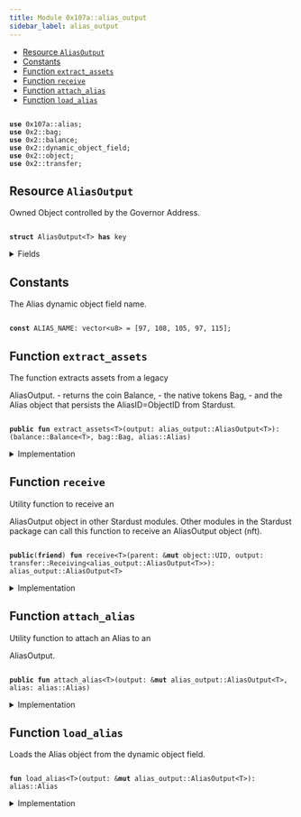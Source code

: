 ```yaml
---
title: Module 0x107a::alias_output
sidebar_label: alias_output
---
```


<Link id="0x107a_alias_output"/>


-  [Resource `AliasOutput`](#0x107a_alias_output_AliasOutput)
-  [Constants](#@Constants_0)
-  [Function `extract_assets`](#0x107a_alias_output_extract_assets)
-  [Function `receive`](#0x107a_alias_output_receive)
-  [Function `attach_alias`](#0x107a_alias_output_attach_alias)
-  [Function `load_alias`](#0x107a_alias_output_load_alias)


<pre><code>
<b>use</b> <Link to="alias#0x107a_alias">0x107a::alias</Link>;
<b>use</b> <Link to="../iota-framework/bag#0x2_bag">0x2::bag</Link>;
<b>use</b> <Link to="../iota-framework/balance#0x2_balance">0x2::balance</Link>;
<b>use</b> <Link to="../iota-framework/dynamic_object_field#0x2_dynamic_object_field">0x2::dynamic_object_field</Link>;
<b>use</b> <Link to="../iota-framework/object#0x2_object">0x2::object</Link>;
<b>use</b> <Link to="../iota-framework/transfer#0x2_transfer">0x2::transfer</Link>;
</code></pre>



<Link id="0x107a_alias_output_AliasOutput"></Link>

## Resource `AliasOutput`

Owned Object controlled by the Governor Address.


<pre><code>
<b>struct</b> <Link to="alias_output#0x107a_alias_output_AliasOutput">AliasOutput</Link>&lt;T&gt; <b>has</b> key
</code></pre>



<details>
<summary>Fields</summary>


<dl>
<dt>

id: <Link to="../iota-framework/object#0x2_object_UID">object::UID</Link>
</dt>
<dd>
 This is a "random" UID, not the AliasID from Stardust.
</dd>
<dt>

<Link to="../iota-framework/balance#0x2_balance">balance</Link>: <Link to="../iota-framework/balance#0x2_balance_Balance">balance::Balance</Link>&lt;T&gt;
</dt>
<dd>
 The amount of coins held by the output.
</dd>
<dt>

native_tokens: <Link to="../iota-framework/bag#0x2_bag_Bag">bag::Bag</Link>
</dt>
<dd>
 The 
Bag holds native tokens, key-ed by the stringified type of the asset.
 Example: key: "0xabcded::soon::SOON", value: `Balance<0xabcded::soon::SOON>`.
</dd>
</dl>


</details>

<Link id="@Constants_0"></Link>

## Constants


<Link id="0x107a_alias_output_ALIAS_NAME"></Link>

The Alias dynamic object field name.


<pre><code>
<b>const</b> <Link to="alias_output#0x107a_alias_output_ALIAS_NAME">ALIAS_NAME</Link>: <Link to="../move-stdlib/vector#0x1_vector">vector</Link>&lt;u8&gt; = [97, 108, 105, 97, 115];
</code></pre>



<Link id="0x107a_alias_output_extract_assets"></Link>

## Function `extract_assets`

The function extracts assets from a legacy 
<Link to="alias_output#0x107a_alias_output_AliasOutput">AliasOutput</Link>.
- returns the coin Balance,
- the native tokens Bag,
- and the 
Alias object that persists the AliasID=ObjectID from Stardust.


<pre><code>
<b>public</b> <b>fun</b> <Link to="alias_output#0x107a_alias_output_extract_assets">extract_assets</Link>&lt;T&gt;(output: <Link to="alias_output#0x107a_alias_output_AliasOutput">alias_output::AliasOutput</Link>&lt;T&gt;): (<Link to="../iota-framework/balance#0x2_balance_Balance">balance::Balance</Link>&lt;T&gt;, <Link to="../iota-framework/bag#0x2_bag_Bag">bag::Bag</Link>, <Link to="alias#0x107a_alias_Alias">alias::Alias</Link>)
</code></pre>



<details>
<summary>Implementation</summary>


<pre><code>
<b>public</b> <b>fun</b> <Link to="alias_output#0x107a_alias_output_extract_assets">extract_assets</Link>&lt;T&gt;(<b>mut</b> output: <Link to="alias_output#0x107a_alias_output_AliasOutput">AliasOutput</Link>&lt;T&gt;): (Balance&lt;T&gt;, Bag, Alias) \{
    // Load the related <Link to="alias#0x107a_alias">alias</Link> <Link to="../iota-framework/object#0x2_object">object</Link>.
    <b>let</b> <Link to="alias#0x107a_alias">alias</Link> = <Link to="alias_output#0x107a_alias_output_load_alias">load_alias</Link>(&<b>mut</b> output);

    // Unpack the output into its basic part.
    <b>let</b> <Link to="alias_output#0x107a_alias_output_AliasOutput">AliasOutput</Link> \{
        id,
        <Link to="../iota-framework/balance#0x2_balance">balance</Link>,
        native_tokens
    } = output;

    // Delete the output.
    <Link to="../iota-framework/object#0x2_object_delete">object::delete</Link>(id);

    (<Link to="../iota-framework/balance#0x2_balance">balance</Link>, native_tokens, <Link to="alias#0x107a_alias">alias</Link>)
}
</code></pre>



</details>

<Link id="0x107a_alias_output_receive"></Link>

## Function `receive`

Utility function to receive an 
<Link to="alias_output#0x107a_alias_output_AliasOutput">AliasOutput</Link> object in other Stardust modules.
Other modules in the Stardust package can call this function to receive an 
<Link to="alias_output#0x107a_alias_output_AliasOutput">AliasOutput</Link> object (nft).


<pre><code>
<b>public</b>(<b>friend</b>) <b>fun</b> <Link to="alias_output#0x107a_alias_output_receive">receive</Link>&lt;T&gt;(parent: &<b>mut</b> <Link to="../iota-framework/object#0x2_object_UID">object::UID</Link>, output: <Link to="../iota-framework/transfer#0x2_transfer_Receiving">transfer::Receiving</Link>&lt;<Link to="alias_output#0x107a_alias_output_AliasOutput">alias_output::AliasOutput</Link>&lt;T&gt;&gt;): <Link to="alias_output#0x107a_alias_output_AliasOutput">alias_output::AliasOutput</Link>&lt;T&gt;
</code></pre>



<details>
<summary>Implementation</summary>


<pre><code>
<b>public</b>(<Link to="../iota-framework/package#0x2_package">package</Link>) <b>fun</b> <Link to="alias_output#0x107a_alias_output_receive">receive</Link>&lt;T&gt;(parent: &<b>mut</b> UID, output: Receiving&lt;<Link to="alias_output#0x107a_alias_output_AliasOutput">AliasOutput</Link>&lt;T&gt;&gt;) : <Link to="alias_output#0x107a_alias_output_AliasOutput">AliasOutput</Link>&lt;T&gt; \{
    <Link to="../iota-framework/transfer#0x2_transfer_receive">transfer::receive</Link>(parent, output)
}
</code></pre>



</details>

<Link id="0x107a_alias_output_attach_alias"></Link>

## Function `attach_alias`

Utility function to attach an 
Alias to an 
<Link to="alias_output#0x107a_alias_output_AliasOutput">AliasOutput</Link>.


<pre><code>
<b>public</b> <b>fun</b> <Link to="alias_output#0x107a_alias_output_attach_alias">attach_alias</Link>&lt;T&gt;(output: &<b>mut</b> <Link to="alias_output#0x107a_alias_output_AliasOutput">alias_output::AliasOutput</Link>&lt;T&gt;, <Link to="alias#0x107a_alias">alias</Link>: <Link to="alias#0x107a_alias_Alias">alias::Alias</Link>)
</code></pre>



<details>
<summary>Implementation</summary>


<pre><code>
<b>public</b> <b>fun</b> <Link to="alias_output#0x107a_alias_output_attach_alias">attach_alias</Link>&lt;T&gt;(output: &<b>mut</b> <Link to="alias_output#0x107a_alias_output_AliasOutput">AliasOutput</Link>&lt;T&gt;, <Link to="alias#0x107a_alias">alias</Link>: Alias) \{
    <Link to="../iota-framework/dynamic_object_field#0x2_dynamic_object_field_add">dynamic_object_field::add</Link>(&<b>mut</b> output.id, <Link to="alias_output#0x107a_alias_output_ALIAS_NAME">ALIAS_NAME</Link>, <Link to="alias#0x107a_alias">alias</Link>)
}
</code></pre>



</details>

<Link id="0x107a_alias_output_load_alias"></Link>

## Function `load_alias`

Loads the 
Alias object from the dynamic object field.


<pre><code>
<b>fun</b> <Link to="alias_output#0x107a_alias_output_load_alias">load_alias</Link>&lt;T&gt;(output: &<b>mut</b> <Link to="alias_output#0x107a_alias_output_AliasOutput">alias_output::AliasOutput</Link>&lt;T&gt;): <Link to="alias#0x107a_alias_Alias">alias::Alias</Link>
</code></pre>



<details>
<summary>Implementation</summary>


<pre><code>
<b>fun</b> <Link to="alias_output#0x107a_alias_output_load_alias">load_alias</Link>&lt;T&gt;(output: &<b>mut</b> <Link to="alias_output#0x107a_alias_output_AliasOutput">AliasOutput</Link>&lt;T&gt;): Alias \{
    <Link to="../iota-framework/dynamic_object_field#0x2_dynamic_object_field_remove">dynamic_object_field::remove</Link>(&<b>mut</b> output.id, <Link to="alias_output#0x107a_alias_output_ALIAS_NAME">ALIAS_NAME</Link>)
}
</code></pre>



</details>

